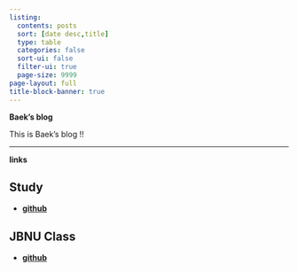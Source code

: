 ```yaml
---
listing:
  contents: posts
  sort: [date desc,title]
  type: table
  categories: false
  sort-ui: false
  filter-ui: true
  page-size: 9999
page-layout: full
title-block-banner: true
---
```



**Baek's blog**


This is Baek's blog !!

---


**links**

::: {.panel-tabset} 

## Study
- [**github**](https://github.com/baekgyeongmin)


## JBNU Class
- [**github**](https://github.com/baekgyeongmin)


:::